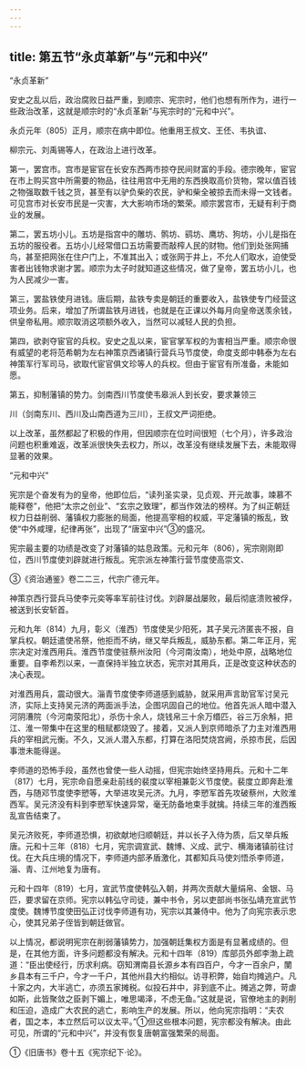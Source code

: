```yaml
---
---
---
```

title: 第五节“永贞革新”与“元和中兴”
---



“永贞革新”

安史之乱以后，政治腐败日益严重，到顺宗、宪宗时，他们也想有所作为，进行一些政治改革，这就是顺宗时的“永贞革新”与宪宗时的“元和中兴”。

永贞元年（805）正月，顺宗在病中即位。他重用王叔文、王伾、韦执谊、

柳宗元、刘禹锡等人，在政治上进行改革。

第一，罢宫市。宫市是宦官在长安东西两市掠夺民间财富的手段。德宗晚年，宦官在市上购买宫中所需要的物品，往往用宫中无用的东西换取高价货物，常以值百钱之物强取数千钱之货，甚至有以驴负柴的农民，驴和柴全被掠去而未得一文钱者。可见宫市对长安市民是一灾害，大大影响市场的繁荣。顺宗罢宫市，无疑有利于商业的发展。

第二，罢五坊小儿。五坊是指宫中的雕坊、鹘坊、鹞坊、鹰坊、狗坊，小儿是指在五坊的服役者。五坊小儿经常借口五坊需要而敲榨人民的财物。他们到处张网捕鸟，甚至把网张在住户门上，不准其出入；或张网于井上，不允人们取水，迫使受害者出钱物求谢才罢。顺宗为太子时就知道这些情况，做了皇帝，罢五坊小儿，也为人民减少一害。

第三，罢盐铁使月进钱。唐后期，盐铁专卖是朝廷的重要收入，盐铁使专门经营这项业务。后来，增加了所谓盐铁月进钱，也就是在正课以外每月向皇帝送羡余钱，供皇帝私用。顺宗取消这项额外收入，当然可以减轻人民的负担。

第四，欲剥夺宦官的兵权。安史之乱以来，宦官掌军权的为害相当严重。顺宗命很有威望的老将范希朝为左右神策京西诸镇行营兵马节度使，命度支郎中韩泰为左右神策军行军司马，欲取代宦官俱文珍等人的兵权。但由于宦官有所准备，未能如愿。

第五，抑制藩镇的势力。剑南西川节度使韦皋派人到长安，要求兼领三

川（剑南东川、西川及山南西道为三川），王叔文严词拒绝。

以上改革，虽然都起了积极的作用，但因顺宗在位时间很短（七个月），许多政治问题也积重难返，改革派很快失去权力，所以，改革没有继续发展下去，未能取得显著的效果。

“元和中兴”

宪宗是个奋发有为的皇帝，他即位后，“读列圣实录，见贞观、开元故事，竦慕不能释卷”，他把“太宗之创业”、“玄宗之致理”，都当作效法的榜样。为了纠正朝廷权力日益削弱、藩镇权力膨胀的局面，他提高宰相的权威，平定藩镇的叛乱，致使“中外咸理，纪律再张”，出现了“唐室中兴”③的盛况。

宪宗最主要的功绩是改变了对藩镇的姑息政策。元和元年（806），宪宗刚刚即位，西川节度使刘辟就进行叛乱。宪宗派左神策行营节度使高崇文、

③《资治通鉴》卷二二三，代宗广德元年。

神策京西行营兵马使李元奕等率军前往讨伐。刘辟屡战屡败，最后彻底溃败被俘，被送到长安斩首。

元和九年（814）九月，彰义（淮西）节度使吴少阳死，其子吴元济匿丧不报，自掌兵权。朝廷遣使吊祭，他拒而不纳，继又举兵叛乱，威胁东都。第二年正月，宪宗决定对淮西用兵。淮西节度使驻蔡州汝阳（今河南汝南），地处中原，战略地位重要。自李希烈以来，一直保持半独立状态，宪宗对其用兵，正是改变这种状态的决心表现。

对淮西用兵，震动很大。淄青节度使李师道感到威胁，就采用声言助官军讨吴元济，实际上支持吴元济的两面派手法，企图巩固自己的地位。他首先派人暗中潜入河阴漕院（今河南荥阳北），杀伤十余人，烧钱帛三十余万缗匹，谷三万余斛，把江、淮一带集中在这里的租赋都烧毁了。接着，又派人到京师暗杀了力主对淮西用兵的宰相武元衡。不久，又派人潜入东都，打算在洛阳焚烧宫阙，杀掠市民，后因事泄未能得逞。

李师道的恐怖手段，虽然也曾使一些人动摇，但宪宗始终坚持用兵。元和十二年（817）七月，宪宗命自愿亲赴前线的裴度以宰相兼彰义节度使。裴度立即奔赴淮西，与随邓节度使李愬等，大举进攻吴元济。九月，李愬军首先攻破蔡州，大败淮西军。吴元济没有料到李愬军快速异常，毫无防备地束手就擒。持续三年的淮西叛乱宣告结束了。

吴元济败死，李师道恐惧，初欲献地归顺朝廷，并以长子入侍为质，后又举兵叛唐。元和十三年（818）七月，宪宗调宣武、魏博、义成、武宁、横海诸镇前往讨伐。在大兵庄境的情况下，李师道内部矛盾激化，其都知兵马使刘悟杀李师道，淄、青、江州地复为唐有。

元和十四年（819）七月，宣武节度使韩弘入朝，并两次贡献大量绢帛、金银、马匹，要求留在京师。宪宗以韩弘守司徒，兼中书令，另以吏部尚书张弘靖充宣武节度使。魏博节度使田弘正讨伐李师道有功，宪宗以其兼侍中。他为了向宪宗表示忠心，使其兄弟子侄皆到朝廷做官。

以上情况，都说明宪宗在削弱藩镇势力，加强朝廷集权方面是有显著成绩的。但是，在其他方面，许多问题都没有解决。元和十四年（819）库部员外郎李渤上疏道：“臣出使经行，历求利病。窃知渭南县长源乡本有四百户，今才一百余户，閺乡县本有三千户，今才一千户，其他州县大约相似。访寻积弊，始自均摊逃户。凡十家之内，大半逃亡，亦须五家摊税。似投石井中，非到底不止。摊逃之弊，苛虐如斯，此皆聚敛之臣剥下媚上，唯思竭泽，不虑无鱼。”这就是说，官僚地主的剥削和压迫，造成广大农民的逃亡，影响生产的发展。所以，他向宪宗指明：“夫农者，国之本，本立然后可以议太平。”①但这些根本问题，宪宗都没有解决。由此可见，所谓的“元和中兴”，并没有恢复唐朝富强繁荣的局面。

①《旧唐书》卷十五《宪宗纪下·论》。